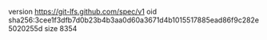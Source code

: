 version https://git-lfs.github.com/spec/v1
oid sha256:3cee1f3dfb7d0b23b4b3aa0d60a3671d4b1015517885ead86f9c282e5020255d
size 8354
